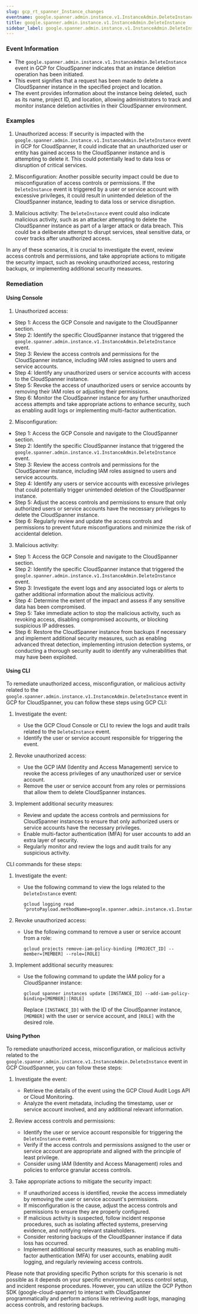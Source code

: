 ```yaml
--- 
slug: gcp_rt_spanner_Instance_changes
eventname: google.spanner.admin.instance.v1.InstanceAdmin.DeleteInstance
title: google.spanner.admin.instance.v1.InstanceAdmin.DeleteInstance
sidebar_label: google.spanner.admin.instance.v1.InstanceAdmin.DeleteInstance
---
```

                       
### Event Information

- The `google.spanner.admin.instance.v1.InstanceAdmin.DeleteInstance` event in GCP for CloudSpanner indicates that an instance deletion operation has been initiated.
- This event signifies that a request has been made to delete a CloudSpanner instance in the specified project and location.
- The event provides information about the instance being deleted, such as its name, project ID, and location, allowing administrators to track and monitor instance deletion activities in their CloudSpanner environment.


### Examples

1. Unauthorized access: If security is impacted with the `google.spanner.admin.instance.v1.InstanceAdmin.DeleteInstance` event in GCP for CloudSpanner, it could indicate that an unauthorized user or entity has gained access to the CloudSpanner instance and is attempting to delete it. This could potentially lead to data loss or disruption of critical services.

2. Misconfiguration: Another possible security impact could be due to misconfiguration of access controls or permissions. If the `DeleteInstance` event is triggered by a user or service account with excessive privileges, it could result in unintended deletion of the CloudSpanner instance, leading to data loss or service disruption.

3. Malicious activity: The `DeleteInstance` event could also indicate malicious activity, such as an attacker attempting to delete the CloudSpanner instance as part of a larger attack or data breach. This could be a deliberate attempt to disrupt services, steal sensitive data, or cover tracks after unauthorized access.

In any of these scenarios, it is crucial to investigate the event, review access controls and permissions, and take appropriate actions to mitigate the security impact, such as revoking unauthorized access, restoring backups, or implementing additional security measures.

### Remediation

#### Using Console

1. Unauthorized access:
- Step 1: Access the GCP Console and navigate to the CloudSpanner section.
- Step 2: Identify the specific CloudSpanner instance that triggered the `google.spanner.admin.instance.v1.InstanceAdmin.DeleteInstance` event.
- Step 3: Review the access controls and permissions for the CloudSpanner instance, including IAM roles assigned to users and service accounts.
- Step 4: Identify any unauthorized users or service accounts with access to the CloudSpanner instance.
- Step 5: Revoke the access of unauthorized users or service accounts by removing their IAM roles or adjusting their permissions.
- Step 6: Monitor the CloudSpanner instance for any further unauthorized access attempts and take appropriate actions to enhance security, such as enabling audit logs or implementing multi-factor authentication.

2. Misconfiguration:
- Step 1: Access the GCP Console and navigate to the CloudSpanner section.
- Step 2: Identify the specific CloudSpanner instance that triggered the `google.spanner.admin.instance.v1.InstanceAdmin.DeleteInstance` event.
- Step 3: Review the access controls and permissions for the CloudSpanner instance, including IAM roles assigned to users and service accounts.
- Step 4: Identify any users or service accounts with excessive privileges that could potentially trigger unintended deletion of the CloudSpanner instance.
- Step 5: Adjust the access controls and permissions to ensure that only authorized users or service accounts have the necessary privileges to delete the CloudSpanner instance.
- Step 6: Regularly review and update the access controls and permissions to prevent future misconfigurations and minimize the risk of accidental deletion.

3. Malicious activity:
- Step 1: Access the GCP Console and navigate to the CloudSpanner section.
- Step 2: Identify the specific CloudSpanner instance that triggered the `google.spanner.admin.instance.v1.InstanceAdmin.DeleteInstance` event.
- Step 3: Investigate the event logs and any associated logs or alerts to gather additional information about the malicious activity.
- Step 4: Determine the extent of the impact and assess if any sensitive data has been compromised.
- Step 5: Take immediate action to stop the malicious activity, such as revoking access, disabling compromised accounts, or blocking suspicious IP addresses.
- Step 6: Restore the CloudSpanner instance from backups if necessary and implement additional security measures, such as enabling advanced threat detection, implementing intrusion detection systems, or conducting a thorough security audit to identify any vulnerabilities that may have been exploited.

#### Using CLI

To remediate unauthorized access, misconfiguration, or malicious activity related to the `google.spanner.admin.instance.v1.InstanceAdmin.DeleteInstance` event in GCP for CloudSpanner, you can follow these steps using GCP CLI:

1. Investigate the event:
   - Use the GCP Cloud Console or CLI to review the logs and audit trails related to the `DeleteInstance` event.
   - Identify the user or service account responsible for triggering the event.

2. Revoke unauthorized access:
   - Use the GCP IAM (Identity and Access Management) service to revoke the access privileges of any unauthorized user or service account.
   - Remove the user or service account from any roles or permissions that allow them to delete CloudSpanner instances.

3. Implement additional security measures:
   - Review and update the access controls and permissions for CloudSpanner instances to ensure that only authorized users or service accounts have the necessary privileges.
   - Enable multi-factor authentication (MFA) for user accounts to add an extra layer of security.
   - Regularly monitor and review the logs and audit trails for any suspicious activity.

CLI commands for these steps:

1. Investigate the event:
   - Use the following command to view the logs related to the `DeleteInstance` event:
     ```
     gcloud logging read "protoPayload.methodName=google.spanner.admin.instance.v1.InstanceAdmin.DeleteInstance"
     ```

2. Revoke unauthorized access:
   - Use the following command to remove a user or service account from a role:
     ```
     gcloud projects remove-iam-policy-binding [PROJECT_ID] --member=[MEMBER] --role=[ROLE]
     ```

3. Implement additional security measures:
   - Use the following command to update the IAM policy for a CloudSpanner instance:
     ```
     gcloud spanner instances update [INSTANCE_ID] --add-iam-policy-binding=[MEMBER]:[ROLE]
     ```
     Replace `[INSTANCE_ID]` with the ID of the CloudSpanner instance, `[MEMBER]` with the user or service account, and `[ROLE]` with the desired role.

#### Using Python

To remediate unauthorized access, misconfiguration, or malicious activity related to the `google.spanner.admin.instance.v1.InstanceAdmin.DeleteInstance` event in GCP CloudSpanner, you can follow these steps:

1. Investigate the event:
   - Retrieve the details of the event using the GCP Cloud Audit Logs API or Cloud Monitoring.
   - Analyze the event metadata, including the timestamp, user or service account involved, and any additional relevant information.

2. Review access controls and permissions:
   - Identify the user or service account responsible for triggering the `DeleteInstance` event.
   - Verify if the access controls and permissions assigned to the user or service account are appropriate and aligned with the principle of least privilege.
   - Consider using IAM (Identity and Access Management) roles and policies to enforce granular access controls.

3. Take appropriate actions to mitigate the security impact:
   - If unauthorized access is identified, revoke the access immediately by removing the user or service account's permissions.
   - If misconfiguration is the cause, adjust the access controls and permissions to ensure they are properly configured.
   - If malicious activity is suspected, follow incident response procedures, such as isolating affected systems, preserving evidence, and notifying relevant stakeholders.
   - Consider restoring backups of the CloudSpanner instance if data loss has occurred.
   - Implement additional security measures, such as enabling multi-factor authentication (MFA) for user accounts, enabling audit logging, and regularly reviewing access controls.

Please note that providing specific Python scripts for this scenario is not possible as it depends on your specific environment, access control setup, and incident response procedures. However, you can utilize the GCP Python SDK (google-cloud-spanner) to interact with CloudSpanner programmatically and perform actions like retrieving audit logs, managing access controls, and restoring backups.


 